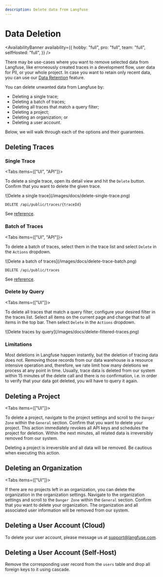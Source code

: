 ```yaml
---
description: Delete data from Langfuse
---
```


# Data Deletion

<AvailabilityBanner
  availability={{
    hobby: "full",
    pro: "full",
    team: "full",
    selfHosted: "full",
  }}
/>

There may be use-cases where you want to remove selected data from Langfuse, like erroneously created traces in a development flow, user data for PII, or your whole project.
In case you want to retain only recent data, you can use our [Data Retention](/docs/data-retention) feature.

You can delete unwanted data from Langfuse by:

- Deleting a single trace;
- Deleting a batch of traces;
- Deleting all traces that match a query filter;
- Deleting a project;
- Deleting an organization; or
- Deleting a user account.

Below, we will walk through each of the options and their guarantees.

## Deleting Traces

### Single Trace

<Tabs items={["UI", "API"]}>

<Tab>

To delete a single trace, open its detail view and hit the `Delete` button.
Confirm that you want to delete the given trace.

<Frame className="my-10" fullWidth>
  ![Delete a single trace](/images/docs/delete-single-trace.png)
</Frame>

</Tab>

<Tab>

```
DELETE /api/public/traces/{traceId}​
```

See [reference](https://api.reference.langfuse.com/#tag/trace/DELETE/api/public/traces/%7BtraceId%7D).

</Tab>

</Tabs>

### Batch of Traces

<Tabs items={["UI", "API"]}>

<Tab>

To delete a batch of traces, select them in the trace list and select `Delete` in the `Actions` dropdown.

<Frame className="my-10" fullWidth>
  ![Delete a batch of traces](/images/docs/delete-trace-batch.png)
</Frame>

</Tab>

<Tab>

```
DELETE /api/public/traces
```

See [reference](https://api.reference.langfuse.com/#tag/trace/DELETE/api/public/traces).

</Tab>

</Tabs>

### Delete by Query

<Tabs items={["UI"]}>

<Tab>

To delete all traces that match a query filter, configure your desired filter in the traces list.
Select all items on the current page and change that to all items in the top bar.
Then select `Delete` in the `Actions` dropdown.

<Frame className="my-10" fullWidth>
  ![Delete traces by query](/images/docs/delete-filtered-traces.png)
</Frame>

</Tab>

</Tabs>

### Limitations

Most deletions in Langfuse happen instantly, but the deletion of tracing data does not.
Removing those records from our data warehouse is a resource intensive operation and, therefore, we rate limit
how many deletions we process at any point in time.
Usually, trace data is deleted from our system within 15 minutes of the delete call and there is no confirmation, i.e.
in order to verify that your data got deleted, you will have to query it again.

## Deleting a Project

<Tabs items={["UI"]}>

<Tab>

To delete a project, navigate to the project settings and scroll to the `Danger Zone` within the `General` section.
Confirm that you want to delete your project.
This action immediately revokes all API keys and schedules the project for deletion.
Within the next minutes, all related data is irreversibly removed from our system.

<Callout type="warning">
  Deleting a project is irreversible and all data will be removed. Be cautious
  when executing this action.
</Callout>

</Tab>

</Tabs>

## Deleting an Organization

<Tabs items={["UI"]}>

<Tab>

If there are no projects left in an organization, you can delete the organization in the organization settings.
Navigate to the organization settings and scroll to the `Danger Zone` within the `General` section.
Confirm that you want to delete your organization.
The organization and all associated user information will be removed from our system.

</Tab>

</Tabs>

## Deleting a User Account (Cloud)

To delete your user account, please message us at support@langfuse.com.

## Deleting a User Account (Self-Host)

Remove the corresponding user record from the `users` table and drop all foreign keys to it using cascade.
